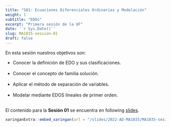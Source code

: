 ---
title: "S01: Ecuaciones Diferenciales Ordinarias y Modelación"
weight: 1
subtitle: "EDOs"
excerpt: "Primera sesión de la UF"
date: '`r Sys.Date()`'
slug: MA1035-session-01
draft: false
---

En esta sesión nuestros objetivos son:


* Conocer la definición de EDO y sus clasificaciones. <br/><br/>
* Conocer el concepto de familia solución. <br/><br/>
* Aplicar el método de separación de variables. <br/><br/>
* Modelar mediante EDOS lineales de primer orden. <br/><br/>

El contenido para la **Sesión 01** se encuentra en following [slides](/slides/2022-AD-MA1035/MA1035-sesion-01).

```{r embed-xaringan, echo=FALSE}
xaringanExtra::embed_xaringan(url = "/slides/2022-AD-MA1035/MA1035-sesion-01", ratio = "4:3")
```